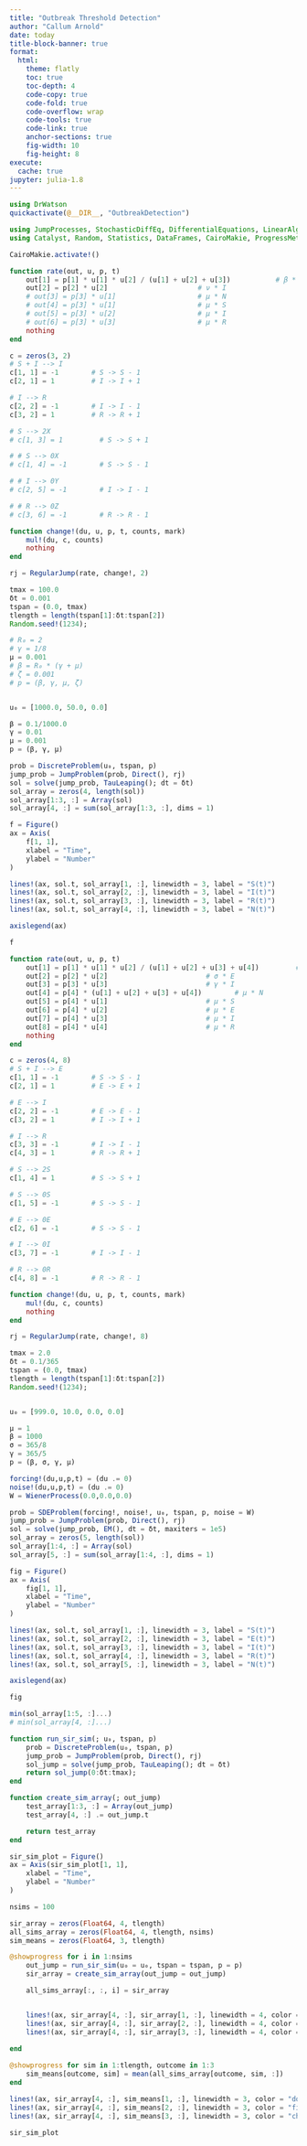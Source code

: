 ```yaml
---
title: "Outbreak Threshold Detection"
author: "Callum Arnold"
date: today
title-block-banner: true
format:
  html:
    theme: flatly
    toc: true
    toc-depth: 4
    code-copy: true
    code-fold: true
    code-overflow: wrap
    code-tools: true
    code-link: true
    anchor-sections: true
    fig-width: 10
    fig-height: 8
execute:
  cache: true
jupyter: julia-1.8
---
```


```julia
using DrWatson
quickactivate(@__DIR__, "OutbreakDetection")
```

```julia
using JumpProcesses, StochasticDiffEq, DifferentialEquations, LinearAlgebra
using Catalyst, Random, Statistics, DataFrames, CairoMakie, ProgressMeter

CairoMakie.activate!()
```

```julia
function rate(out, u, p, t)
    out[1] = p[1] * u[1] * u[2] / (u[1] + u[2] + u[3])           # β * S * I
    out[2] = p[2] * u[2]                      # ν * I
    # out[3] = p[3] * u[1]                    # μ * N
    # out[4] = p[3] * u[1]                    # μ * S
    # out[5] = p[3] * u[2]                    # μ * I
    # out[6] = p[3] * u[3]                    # μ * R
    nothing
end
```

```julia
c = zeros(3, 2)
# S + I --> I
c[1, 1] = -1        # S -> S - 1
c[2, 1] = 1         # I -> I + 1

# I --> R
c[2, 2] = -1        # I -> I - 1
c[3, 2] = 1         # R -> R + 1

# S --> 2X
# c[1, 3] = 1         # S -> S + 1

# # S --> 0X
# c[1, 4] = -1        # S -> S - 1

# # I --> 0Y
# c[2, 5] = -1        # I -> I - 1

# # R --> 0Z
# c[3, 6] = -1        # R -> R - 1

function change!(du, u, p, t, counts, mark)
    mul!(du, c, counts)
    nothing
end
```

```julia
rj = RegularJump(rate, change!, 2)
```

```julia
tmax = 100.0
δt = 0.001
tspan = (0.0, tmax)
tlength = length(tspan[1]:δt:tspan[2])
Random.seed!(1234);
```

```julia
# R₀ = 2
# γ = 1/8
μ = 0.001
# β = R₀ * (γ + μ)
# ζ = 0.001
# p = (β, γ, μ, ζ)


u₀ = [1000.0, 50.0, 0.0]

β = 0.1/1000.0
γ = 0.01
μ = 0.001
p = (β, γ, μ)

```

```julia
prob = DiscreteProblem(u₀, tspan, p)
jump_prob = JumpProblem(prob, Direct(), rj)
sol = solve(jump_prob, TauLeaping(); dt = δt)
sol_array = zeros(4, length(sol))
sol_array[1:3, :] = Array(sol)
sol_array[4, :] = sum(sol_array[1:3, :], dims = 1)
```

```julia
f = Figure()
ax = Axis(
    f[1, 1],
    xlabel = "Time",
    ylabel = "Number"
)

lines!(ax, sol.t, sol_array[1, :], linewidth = 3, label = "S(t)")
lines!(ax, sol.t, sol_array[2, :], linewidth = 3, label = "I(t)")
lines!(ax, sol.t, sol_array[3, :], linewidth = 3, label = "R(t)")
lines!(ax, sol.t, sol_array[4, :], linewidth = 3, label = "N(t)")

axislegend(ax)

f
```


```julia
function rate(out, u, p, t)
    out[1] = p[1] * u[1] * u[2] / (u[1] + u[2] + u[3] + u[4])         # β * S * I / N
    out[2] = p[2] * u[2]                        # σ * E
    out[3] = p[3] * u[3]                        # γ * I
    out[4] = p[4] * (u[1] + u[2] + u[3] + u[4])        # μ * N
    out[5] = p[4] * u[1]                        # μ * S
    out[6] = p[4] * u[2]                        # μ * E
    out[7] = p[4] * u[3]                        # μ * I
    out[8] = p[4] * u[4]                        # μ * R
    nothing
end

c = zeros(4, 8)
# S + I --> E
c[1, 1] = -1        # S -> S - 1
c[2, 1] = 1         # E -> E + 1

# E --> I
c[2, 2] = -1        # E -> E - 1
c[3, 2] = 1         # I -> I + 1

# I --> R
c[3, 3] = -1        # I -> I - 1
c[4, 3] = 1         # R -> R + 1

# S --> 2S
c[1, 4] = 1         # S -> S + 1

# S --> 0S
c[1, 5] = -1        # S -> S - 1

# E --> 0E
c[2, 6] = -1        # S -> S - 1

# I --> 0I
c[3, 7] = -1        # I -> I - 1

# R --> 0R
c[4, 8] = -1        # R -> R - 1

function change!(du, u, p, t, counts, mark)
    mul!(du, c, counts)
    nothing
end

rj = RegularJump(rate, change!, 8)

tmax = 2.0
δt = 0.1/365
tspan = (0.0, tmax)
tlength = length(tspan[1]:δt:tspan[2])
Random.seed!(1234);


u₀ = [999.0, 10.0, 0.0, 0.0]

μ = 1
β = 1000
σ = 365/8
γ = 365/5
p = (β, σ, γ, μ)

forcing!(du,u,p,t) = (du .= 0)
noise!(du,u,p,t) = (du .= 0)
W = WienerProcess(0.0,0.0,0.0)

prob = SDEProblem(forcing!, noise!, u₀, tspan, p, noise = W)
jump_prob = JumpProblem(prob, Direct(), rj)
sol = solve(jump_prob, EM(), dt = δt, maxiters = 1e5)
sol_array = zeros(5, length(sol))
sol_array[1:4, :] = Array(sol)
sol_array[5, :] = sum(sol_array[1:4, :], dims = 1)

fig = Figure()
ax = Axis(
    fig[1, 1],
    xlabel = "Time",
    ylabel = "Number"
)

lines!(ax, sol.t, sol_array[1, :], linewidth = 3, label = "S(t)")
lines!(ax, sol.t, sol_array[2, :], linewidth = 3, label = "E(t)")
lines!(ax, sol.t, sol_array[3, :], linewidth = 3, label = "I(t)")
lines!(ax, sol.t, sol_array[4, :], linewidth = 3, label = "R(t)")
lines!(ax, sol.t, sol_array[5, :], linewidth = 3, label = "N(t)")

axislegend(ax)

fig

min(sol_array[1:5, :]...)
# min(sol_array[4, :]...)
```

```julia
function run_sir_sim(; u₀, tspan, p)
    prob = DiscreteProblem(u₀, tspan, p)
    jump_prob = JumpProblem(prob, Direct(), rj)
    sol_jump = solve(jump_prob, TauLeaping(); dt = δt)
    return sol_jump(0:δt:tmax);
end
```

```julia
function create_sim_array(; out_jump)
    test_array[1:3, :] = Array(out_jump)
    test_array[4, :] .= out_jump.t

    return test_array
end
```

```julia
sir_sim_plot = Figure()
ax = Axis(sir_sim_plot[1, 1],
    xlabel = "Time",
    ylabel = "Number"
)

nsims = 100

sir_array = zeros(Float64, 4, tlength)
all_sims_array = zeros(Float64, 4, tlength, nsims)
sim_means = zeros(Float64, 3, tlength)

@showprogress for i in 1:nsims
    out_jump = run_sir_sim(u₀ = u₀, tspan = tspan, p = p)
    sir_array = create_sim_array(out_jump = out_jump)

    all_sims_array[:, :, i] = sir_array


    lines!(ax, sir_array[4, :], sir_array[1, :], linewidth = 4, color = ("dodgerblue4", 0.01))
    lines!(ax, sir_array[4, :], sir_array[2, :], linewidth = 4, color = ("firebrick3", 0.01))
    lines!(ax, sir_array[4, :], sir_array[3, :], linewidth = 4, color = ("chocolate2", 0.01)) 
    
end

@showprogress for sim in 1:tlength, outcome in 1:3
    sim_means[outcome, sim] = mean(all_sims_array[outcome, sim, :])
end

lines!(ax, sir_array[4, :], sim_means[1, :], linewidth = 3, color = "dodgerblue4")
lines!(ax, sir_array[4, :], sim_means[2, :], linewidth = 3, color = "firebrick3")
lines!(ax, sir_array[4, :], sim_means[3, :], linewidth = 3, color = "chocolate2")

sir_sim_plot
```
